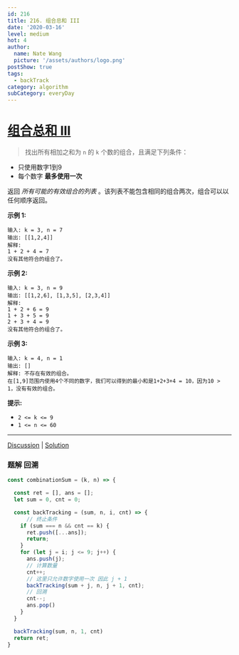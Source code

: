 ```yaml
---
id: 216
title: 216. 组合总和 III
date: '2020-03-16'
level: medium
hot: 4
author:
  name: Nate Wang
  picture: '/assets/authors/logo.png'
postShow: true
tags:
  - backTrack
category: algorithm
subCategory: everyDay
---
```






# [组合总和 III](https://leetcode-cn.com/problems/combination-sum-iii/description/)

> 找出所有相加之和为 `n` 的 `k` 个数的组合，且满足下列条件：

- 只使用数字1到9
- 每个数字 **最多使用一次** 

返回 *所有可能的有效组合的列表* 。该列表不能包含相同的组合两次，组合可以以任何顺序返回。 

**示例 1:**

```
输入: k = 3, n = 7
输出: [[1,2,4]]
解释:
1 + 2 + 4 = 7
没有其他符合的组合了。
```

**示例 2:**

```
输入: k = 3, n = 9
输出: [[1,2,6], [1,3,5], [2,3,4]]
解释:
1 + 2 + 6 = 9
1 + 3 + 5 = 9
2 + 3 + 4 = 9
没有其他符合的组合了。
```

**示例 3:**

```
输入: k = 4, n = 1
输出: []
解释: 不存在有效的组合。
在[1,9]范围内使用4个不同的数字，我们可以得到的最小和是1+2+3+4 = 10，因为10 > 1，没有有效的组合。
```

**提示:**

- `2 <= k <= 9`
- `1 <= n <= 60`

------

[Discussion](https://leetcode-cn.com/problems/combination-sum-iii/comments/) | [Solution](https://leetcode-cn.com/problems/combination-sum-iii/solution/)

### 题解 回溯



```js
const combinationSum = (k, n) => {

  const ret = [], ans = [];
  let sum = 0, cnt = 0;

  const backTracking = (sum, n, i, cnt) => {
	  // 终止条件
    if (sum === n && cnt == k) {
      ret.push([...ans]);
      return;
    }
    for (let j = i; j <= 9; j++) {
      ans.push(j);
      // 计算数量
      cnt++;
      // 这里只允许数字使用一次 因此 j + 1
      backTracking(sum + j, n, j + 1, cnt);
      // 回溯
      cnt--;
      ans.pop()
    }
  }

  backTracking(sum, n, 1, cnt)
  return ret;
}
```
